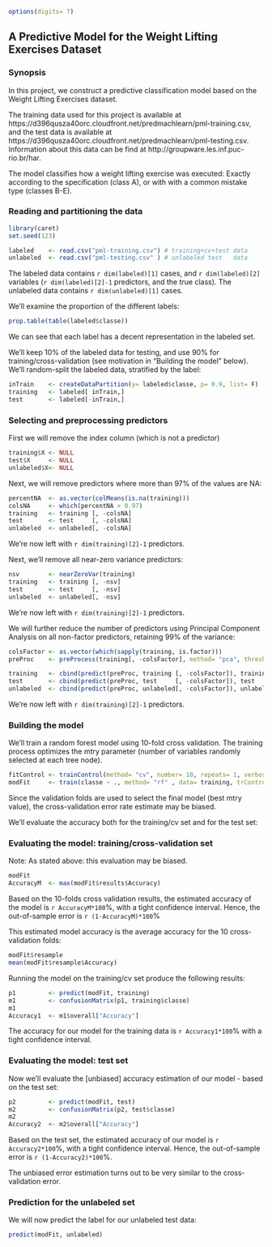 ```r
options(digits= 7)
```

## A Predictive Model for the Weight Lifting Exercises Dataset

### Synopsis

In this project, we construct a predictive classification model based on the Weight Lifting Exercises dataset.

The training data used for this project is available at https://d396qusza40orc.cloudfront.net/predmachlearn/pml-training.csv, and the test data is available at https://d396qusza40orc.cloudfront.net/predmachlearn/pml-testing.csv. Information about this data can be find at http://groupware.les.inf.puc-rio.br/har.

The model classifies how a weight lifting exercise was executed: Exactly according to the specification (class A), or with with a common mistake type (classes B-E).

### Reading and partitioning the data

```r
library(caret)
set.seed(123)

labeled    <- read.csv("pml-training.csv") # training+cv+test data
unlabeled  <- read.csv("pml-testing.csv" ) # unlabeled test   data
```

The labeled data contains `r dim(labeled)[1]` cases, and `r dim(labeled)[2]` variables (`r dim(labeled)[2]-1` predictors, and the true class). The unlabeled data contains `r dim(unlabeled)[1]` cases.

We'll examine the proportion of the different labels:

```r
prop.table(table(labeled$classe))
```

We can see that each label has a decent representation in the labeled set.

We'll keep 10% of the labeled data for testing, and use 90% for training/cross-validation (see motivation in "Building the model" below). We'll random-split the labeled data, stratified by the label:

```r
inTrain    <- createDataPartition(y= labeled$classe, p= 0.9, list= F)
training   <- labeled[ inTrain,]
test       <- labeled[-inTrain,]
```

### Selecting and preprocessing predictors

First we will remove the index column (which is not a predictor)

```r
training$X <- NULL
test$X     <- NULL
unlabeled$X<- NULL
```

Next, we will remove predictors where more than 97% of the values are NA:

```r
percentNA  <- as.vector(colMeans(is.na(training)))
colsNA     <- which(percentNA > 0.97)
training   <- training [, -colsNA]
test       <- test     [, -colsNA]
unlabeled  <- unlabeled[, -colsNA]
```

We're now left with `r dim(training)[2]-1` predictors.   

Next, we'll remove all near-zero variance predictors:

```r
nsv        <- nearZeroVar(training)
training   <- training [, -nsv]
test       <- test     [, -nsv]
unlabeled  <- unlabeled[, -nsv]
```

We're now left with `r dim(training)[2]-1` predictors.

We will further reduce the number of predictors using Principal Component Analysis on all non-factor predictors, retaining 99% of the variance:

```r
colsFactor <- as.vector(which(sapply(training, is.factor)))
preProc    <- preProcess(training[, -colsFactor], method= "pca", thresh= 0.99)

training   <- cbind(predict(preProc, training [, -colsFactor]), training [colsFactor])
test       <- cbind(predict(preProc, test     [, -colsFactor]), test     [colsFactor])
unlabeled  <- cbind(predict(preProc, unlabeled[, -colsFactor]), unlabeled[colsFactor])
```

We're now left with `r dim(training)[2]-1` predictors.

### Building the model

We'll train a random forest model using 10-fold cross validation. The training process optimizes the mtry parameter (number of variables randomly selected at each tree node). 

```r
fitControl <- trainControl(method= "cv", number= 10, repeats= 1, verboseIter= F)
modFit     <- train(classe ~ ., method= "rf" , data= training, trControl= fitControl)
```

Since the validation folds are used to select the final model (best mtry value), the cross-validation error rate estimate may be biased. 

We'll evaluate the accuracy both for the training/cv set and for the test set:

### Evaluating the model: training/cross-validation set

Note: As stated above: this evaluation may be biased.

```r
modFit
AccuracyM  <- max(modFit$results$Accuracy)
```

Based on the 10-folds cross validation results, the estimated accuracy of the model is `r AccuracyM*100`%, with a tight confidence interval. Hence, the out-of-sample error is `r (1-AccuracyM)*100`%

This estimated model accuracy is the average accuracy for the 10 cross-validation folds:

```r
modFit$resample
mean(modFit$resample$Accuracy)
```

Running the model on the training/cv set produce the following results:

```r
p1         <- predict(modFit, training)
m1         <- confusionMatrix(p1, training$classe)
m1
Accuracy1  <- m1$overall["Accuracy"]
```

The accuracy for our model for the training data is `r Accuracy1*100`% with a tight confidence interval. 

### Evaluating the model: test set

Now we'll evaluate the [unbiased] accuracy estimation of our model - based on the test set:

```r
p2         <- predict(modFit, test)
m2         <- confusionMatrix(p2, test$classe)
m2
Accuracy2  <- m2$overall["Accuracy"]
```

Based on the test set, the estimated accuracy of our model is `r Accuracy2*100`%, with a tight confidence interval. Hence, the out-of-sample error is `r (1-Accuracy2)*100`%.

The unbiased error estimation turns out to be very similar to the cross-validation error.

### Prediction for the unlabeled set

We will now predict the label for our unlabeled test data:

```r
predict(modFit, unlabeled)
```
